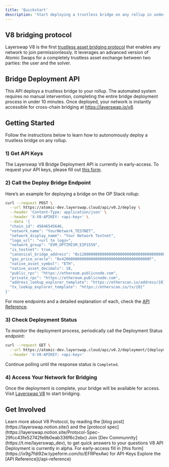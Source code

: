 ```yaml
---
title: 'Quickstart'
description: 'Start deploying a trustless bridge on any rollup in under 10 minutes'
---
```


## V8 bridging protocol
Layerswap V8 is the first [trustless asset bridging protocol](https://layerswap.notion.site) that enables any network to join permissionlessly. It leverages an advanced version of Atomic Swaps for a completely trustless asset exchange between two parties: the user and the solver.

## Bridge Deployment API
This API deploys a trustless bridge to your rollup. The automated system requires no manual intervention, completing the entire bridge deployment process in under 10 minutes. Once deployed, your network is instantly accessible for cross-chain bridging at https://layerswap.io/v8.

## Getting Started
Follow the instructions below to learn how to autonomously deploy a trustless bridge on any rollup.

### 1) Get API Keys
The Layerswap V8 Bridge Deployment API is currently in early-access. To request your API keys, please fill out [this form](https://ix9g7fdi92w.typeform.com/to/EFRPexAw).

### 2) Call the Deploy Bridge Endpoint
Here’s an example for deploying a bridge on the OP Stack rollup:

```bash
curl --request POST \
  --url https://atomic-dev.layerswap.cloud/api/v0.2/deploy \
  --header 'Content-Type: application/json' \
  --header 'X-V8-APIKEY: <api-key>' \
  --data '{
  "chain_id": 45646545646,
  "network_name": "YourNetwork_TESTNET",
  "network_display_name": "Your Network Testnet",
  "logo_url": "<url to logo>",
  "network_group": "EVM_OPTIMISM_EIP1559",
  "is_testnet": true,
  "canonical_bridge_address": "0x1200000000000000000000000000000000000000",
  "gas_price_oracle": "0x420000000000000000000000000000000000000F",
  "native_asset_symbol": "ETH",
  "native_asset_decimals": 18,
  "public_rpc": "https://ethereum.publicnode.com",
  "private_rpc": "https://ethereum.publicnode.com",
  "address_lookup_explorer_template": "https://etherscan.io/address/{0}",
  "tx_lookup_explorer_template": "https://etherscan.io/tx/{0}"
}'
```

For more endpoints and a detailed explanation of each, check the [API Reference](/api-reference).

### 3) Check Deployment Status
To monitor the deployment process, periodically call the Deployment Status endpoint:

```bash
curl --request GET \
  --url https://atomic-dev.layerswap.cloud/api/v0.2/deployment/{deploymentId} \
  --header 'X-V8-APIKEY: <api-key>'
```

Continue polling until the response status is `Completed`.

### 4) Access Your Network for Bridging
Once the deployment is complete, your bridge will be available for access. Visit [Layerswap V8](https://layerswap.io/v8) to start bridging.

## Get Involved

<CardGroup cols={2}>
  <Card title="V8 Protocol" icon="square-1">
    Learn more about V8 Protocol, by reading the [blog post](https://layerswap.notion.site/) and the [protocol spec](https://layerswap.notion.site/Protocol-Spec-29fcc43fe52742fe9b0eab336f6c2ebc)
  </Card>
  <Card title="Dev Communnity" icon="square-2">
    Join [Dev Communnity](https://t.me/layerswap_dev), to get quick answers to your questions
  </Card>
  <Card title="API-Keys" icon="square-3">
    V8 API Deployment is currently in alpha. For early-access fill in [this form](https://ix9g7fdi92w.typeform.com/to/EFRPexAw) for API-Keys
  </Card>
  <Card title="API Reference" icon="square-4">
    Explore the [API Reference](/api-reference)
  </Card>
</CardGroup>